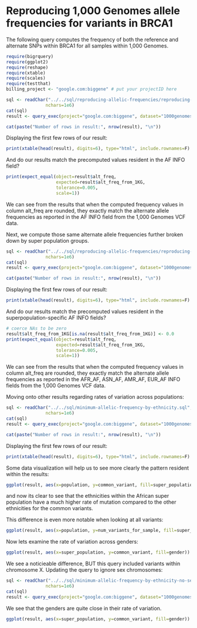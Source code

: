 <!-- R Markdown Documentation, DO NOT EDIT THE PLAIN MARKDOWN VERSION OF THIS FILE -->

<!-- Copyright 2014 Google Inc. All rights reserved. -->

<!-- Licensed under the Apache License, Version 2.0 (the "License"); -->
<!-- you may not use this file except in compliance with the License. -->
<!-- You may obtain a copy of the License at -->

<!--     http://www.apache.org/licenses/LICENSE-2.0 -->

<!-- Unless required by applicable law or agreed to in writing, software -->
<!-- distributed under the License is distributed on an "AS IS" BASIS, -->
<!-- WITHOUT WARRANTIES OR CONDITIONS OF ANY KIND, either express or implied. -->
<!-- See the License for the specific language governing permissions and -->
<!-- limitations under the License. -->

Reproducing 1,000 Genomes allele frequencies for variants in BRCA1
========================================================

The following query computes the frequency of both the reference and alternate SNPs within BRCA1 for all samples within 1,000 Genomes.

```r
require(bigrquery)
require(ggplot2)
require(reshape)
require(xtable)
require(scales)
require(testthat)
billing_project <- "google.com:biggene" # put your projectID here
```

```r
sql <- readChar("../../sql/reproducing-allelic-frequencies/reproducing-allelic-frequency.sql",
               nchars=1e6)
cat(sql)
result <- query_exec(project="google.com:biggene", dataset="1000genomes", query=sql, billing=billing_project)
```

```r
cat(paste("Number of rows in result:", nrow(result), "\n"))
```
Displaying the first few rows of our result:
```r
print(xtable(head(result), digits=6), type="html", include.rownames=F)
```

And do our results match the precomputed values resident in the AF INFO field?
```r
print(expect_equal(object=result$alt_freq,
                   expected=result$alt_freq_from_1KG,
                   tolerance=0.005,
                   scale=1))
```
We can see from the results that when the computed frequency values in column alt_freq are rounded, they exactly match the alternate allele frequencies as reported in the AF INFO field from the 1,000 Genomes VCF data.

Next, we compute those same alternate allele frequencies further broken down by super population groups.
```r
sql <- readChar("../../sql/reproducing-allelic-frequencies/reproducing-allelic-frequency-by-ethnicity.sql",
               nchars=1e6)
cat(sql)
result <- query_exec(project="google.com:biggene", dataset="1000genomes", query=sql, billing=billing_project)
```

```r
cat(paste("Number of rows in result:", nrow(result), "\n"))
```
Displaying the first few rows of our result:
```r
print(xtable(head(result), digits=6), type="html", include.rownames=F)
```

And do our results match the precomputed values resident in the superpopulation-specific AF INFO fields?
```r
# coerce NAs to be zero
result$alt_freq_from_1KG[is.na(result$alt_freq_from_1KG)] <- 0.0
print(expect_equal(object=result$alt_freq,
                   expected=result$alt_freq_from_1KG,
                   tolerance=0.005,
                   scale=1))
```
We can see from the results that when the computed frequency values in column alt_freq are rounded, they exactly match the alternate allele frequencies as reported in the AFR_AF, ASN_AF, AMR_AF, EUR_AF INFO fields from the 1,000 Genomes VCF data.

Moving onto other results regarding rates of variation across populations:
```r
sql <- readChar("../../sql/minimum-allelic-frequency-by-ethnicity.sql",
               nchars=1e6)
cat(sql)
result <- query_exec(project="google.com:biggene", dataset="1000genomes", query=sql, billing=billing_project)
```

```r
cat(paste("Number of rows in result:", nrow(result), "\n"))
```
Displaying the first few rows of our result:
```r
print(xtable(head(result), digits=6), type="html", include.rownames=F)
```

Some data visualization will help us to see more clearly the pattern resident within the results:
```r
ggplot(result, aes(x=population, y=common_variant, fill=super_population)) + geom_boxplot() + ylab("Count of common variants per sample") + ggtitle("Common Variants (Minimum Allelic Frequency 5%)")
```
and now its clear to see that the ethnicities within the African super population have a much higher rate of mutation compared to the other ethnicities for the common variants.

This difference is even more notable when looking at all variants:
```r
ggplot(result, aes(x=population, y=num_variants_for_sample, fill=super_population)) + geom_boxplot() + ylab("Count variants per sample") + ggtitle("All Variants")
```

Now lets examine the rate of variation across genders:
```r
ggplot(result, aes(x=super_population, y=common_variant, fill=gender)) + geom_boxplot() + ylab("Count of common variants per sample") + ggtitle("Common Variants (Minimum Allelic Frequency 5%)")
```
We see a noticieable difference, BUT this query included variants within chromosome X.  Updating the query to ignore sex chromosomes:
```r
sql <- readChar("../../sql/minimum-allelic-frequency-by-ethnicity-no-sex-chromosomes.sql",
               nchars=1e6)
cat(sql)
result <- query_exec(project="google.com:biggene", dataset="1000genomes", query=sql, billing=billing_project)
```
We see that the genders are quite close in their rate of variation.
```r
ggplot(result, aes(x=super_population, y=common_variant, fill=gender)) + geom_boxplot() + ylab("Count of common variants per sample") + ggtitle("Common Variants (Minimum Allelic Frequency 5%)")
```

